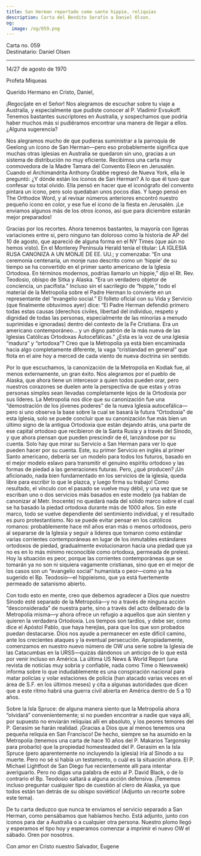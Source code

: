 ```yaml
---
title: San Herman reportado como santo hippie, reliquias
description: Carta del Bendito Serafín a Daniel Olson.
og:
  image: /og/059.png
---
```


<div style={{textAlign:'right', fontFamily:'monospace'}}>Carta no. 059</div>
<div style={{textAlign:'left', fontFamily:'monospace'}}>Destinatario: Daniel Olsen</div>

---

14/27 de agosto de 1970

Profeta Miqueas

Querido Hermano en Cristo, Daniel,

¡Regocíjate en el Señor! Nos alegramos de escuchar sobre tu viaje a Australia, y especialmente que pudiste conocer al P. Vladimir Evsukoff. Tenemos bastantes suscriptores en Australia, y sospechamos que podría haber muchos más si pudiéramos encontrar una manera de llegar a ellos. ¿Alguna sugerencia?

Nos alegramos mucho de que pudieras suministrar a la parroquia de Geelong un ícono de San Herman—pero eso probablemente significa que muchas otras iglesias en Australia se quedaron sin uno, gracias a un sistema de distribución no muy eficiente. Recibimos una carta muy conmovedora de la Madre Tamara del Convento Eleon en Jerusalén. Cuando el Archimandrita Anthony Grabbe regresó de Nueva York, ella le preguntó: ¿Y dónde están los íconos de San Herman? A lo que él tuvo que confesar su total olvido. Ella pensó en hacer que el iconógrafo del convento pintara un ícono, pero solo quedaban unos pocos días. Y luego pensó en The Orthodox Word, y al revisar números anteriores encontró nuestro pequeño ícono en color, y ese fue el ícono de la fiesta en Jerusalén. ¡Le enviamos algunos más de los otros íconos, así que para diciembre estarán mejor preparados!

Gracias por los recortes. Ahora tenemos bastantes, la mayoría con ligeras variaciones entre sí, pero ninguno tan doloroso como la historia de AP del 10 de agosto, que apareció de alguna forma en el NY Times (que aún no hemos visto). En el Monterey Peninsula Herald tenía el titular: LA IGLESIA RUSA CANONIZA A UN MONJE DE EE. UU.; y comenzaba: “En una ceremonia centenaria, un monje ruso descrito como un ‘hippie’ de su tiempo se ha convertido en el primer santo americano de la Iglesia Ortodoxa. En términos modernos, podrías llamarlo un hippie,” dijo el Rt. Rev. Teodosio, obispo de Sitka y Alaska. “Era un verdadero objetor de conciencia, un pacifista.” Incluso sin el sacrilegio de “hippie,” todo el material de la Metropolia sobre el Padre Herman lo convierte en un representante del “evangelio social.” El folleto oficial con su Vida y Servicio (que finalmente obtuvimos ayer) dice: “El Padre Herman defendió primero todas estas causas (derechos civiles, libertad del individuo, respeto y dignidad de todas las personas, especialmente de las minorías a menudo suprimidas e ignoradas) dentro del contexto de la Fe Cristiana. Era un americano contemporáneo... y un digno patrón de la más nueva de las Iglesias Católicas Ortodoxas Autocefálicas.” ¿Esta es la voz de una Iglesia “madura” y “ortodoxa”? Creo que la Metropolia ya está bien encaminada hacia algo completamente diferente, la vaga “cristiandad en general” que flota en el aire hoy a merced de cada viento de nueva doctrina sin sentido.

Por lo que escuchamos, la canonización de la Metropolia en Kodiak fue, al menos externamente, un gran éxito. Nos alegramos por el pueblo de Alaska, que ahora tiene un intercesor a quien todos pueden orar, pero nuestros corazones se duelen ante la perspectiva de que estas y otras personas simples sean llevadas completamente lejos de la Ortodoxia por sus líderes. La Metropolia nos dice que su canonización fue una “demostración de los jóvenes poderes” de la nueva Iglesia autocefálica—pero si uno observa la base sobre la cual se basará la futura “Ortodoxia” de esta Iglesia, solo se puede concluir que su canonización fue más bien un último signo de la antigua Ortodoxia que están dejando atrás, una parte de ese capital ortodoxo que recibieron de la Santa Rusia y a través del Sínodo, y que ahora piensan que pueden prescindir de él, lanzándose por su cuenta. Solo hay que mirar su Servicio a San Herman para ver lo que pueden hacer por su cuenta. Este, su primer Servicio en inglés al primer Santo americano, debería ser un modelo para todos los futuros, basado en el mejor modelo eslavo para transmitir el genuino espíritu ortodoxo y las formas de piedad a las generaciones futuras. Pero, ¿qué producen? ¡Un aficionado, nada bien fundamentado en los servicios de la iglesia, queda libre para escribir lo que le plazca, y luego firma su trabajo! Como resultado, el vínculo con el pasado se vuelve muy débil, y una vez que se escriban uno o dos servicios más basados en este modelo (ya hablan de canonizar al Metr. Inocente) no quedará nada del sólido marco sobre el cual se ha basado la piedad ortodoxa durante más de 1000 años. Sin este marco, todo se vuelve dependiente del sentimiento individual, y el resultado es puro protestantismo. No se puede evitar pensar en los católicos romanos: probablemente hace mil años eran más o menos ortodoxos, pero al separarse de la Iglesia y seguir a líderes que tomaron como estándar varias corrientes contemporáneas en lugar de los inmutables estándares ortodoxos de piedad, gradualmente evolucionaron hacia una piedad que ya no es en lo más mínimo reconocible como ortodoxa, permeada de prelest. Hoy la situación es peor, porque las corrientes contemporáneas que se tomarán ya no son ni siquiera vagamente cristianas, sino que en el mejor de los casos son un “evangelio social” humanista o peor—como ya ha sugerido el Bp. Teodosio—el hippieismo, que ya está fuertemente permeado de satanismo abierto.

Con todo esto en mente, creo que debemos agradecer a Dios que nuestro Sínodo esté separado de la Metropolia—y no a través de ninguna acción “desconsiderada” de nuestra parte, sino a través del acto deliberado de la Metropolia misma—y ahora ofrece un refugio a aquellos que aún sienten y quieren la verdadera Ortodoxia. Los tiempos son tardíos, y debe ser, como dice el Apóstol Pablo, que haya herejías, para que los que son probados puedan destacarse. Dios nos ayude a permanecer en este difícil camino, ante los crecientes ataques y la eventual persecución. Apropiadamente, comenzamos en nuestro nuevo número de OW una serie sobre la Iglesia de las Catacumbas en la URSS—quizás dándonos un anticipo de lo que está por venir incluso en América. La última US News & World Report (una revista de noticias muy sobria y confiable, nada como Time o Newsweek) informa sobre lo que indudablemente es una conspiración nacional para matar policías y volar estaciones de policía (han atacado varias veces en el área de S.F. en los últimos meses) y cita a algunas autoridades que dicen que a este ritmo habrá una guerra civil abierta en América dentro de 5 a 10 años.

Sobre la Isla Spruce: de alguna manera siento que la Metropolia ahora “olvidará” convenientemente; si no pueden encontrar a nadie que vaya allí, por supuesto no enviarán reliquias allí en absoluto, y los peores temores del P. Gerasim se harán realidad. ¡Gracias a Dios que al menos tenemos una pequeña reliquia en San Francisco! De hecho, siempre se ha asumido en la Metropolia (tenemos una carta de hace 10 años del P. Makarios Targonsky para probarlo) que la propiedad homesteaded del P. Gerasim en la Isla Spruce (pero aparentemente no incluyendo la iglesia) iría al Sínodo a su muerte. Pero no sé si había un testamento, o cuál es la situación ahora. El P. Michael Lightfoot de San Diego fue recientemente allí para intentar averiguarlo. Pero no digas una palabra de esto al P. David Black, o de lo contrario el Bp. Teodosio saltará a alguna acción defensiva. ¡Tememos incluso preguntar cualquier tipo de cuestión al clero de Alaska, ya que todos están tan detrás de su obispo soviético! (Adjunto un recorte sobre este tema).

De tu carta deduzco que nunca te enviamos el servicio separado a San Herman, como pensábamos que habíamos hecho. Está adjunto, junto con íconos para dar a Australia o a cualquier otra persona. Nuestro plomo llegó y esperamos el tipo hoy y esperamos comenzar a imprimir el nuevo OW el sábado. Oren por nosotros.

Con amor en Cristo nuestro Salvador, Eugene
